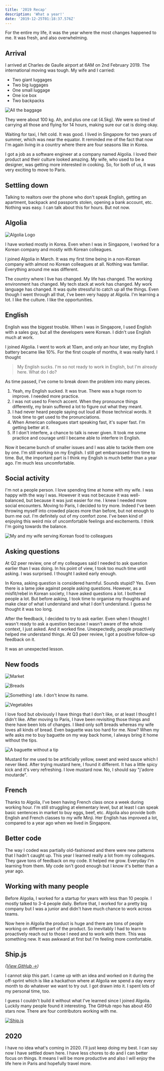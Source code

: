 ```yaml
---
title: '2019 Recap'
description: 'What a year!'
date: '2019-12-25T01:18:37.576Z'
---
```


For the entire my life, it was the year where the most changes happened to me. It was fresh, and also overwhelming.

## Arrival

I arrived at Charles de Gaulle airport at 6AM on 2nd February 2019. The international moving was tough. My wife and I carried:

- Two giant luggages
- Two big luggages
- One small luggage
- One ice box
- Two backpacks

![All the baggage](IMG_3567.JPG)

They were about 100 kg. Ah, and plus one cat (4.5kg). We were so tired of carrying all those and flying for 14 hours, making sure our cat is doing okay.

Waiting for taxi, I felt cold. It was good. I lived in Singapore for two years of summer, which was near the equator. It reminded me of the fact that now I'm again living in a country where there are four seasons like in Korea.

I got a job as a software engineer at a company named Algolia. I loved their product and their culture looked amazing. My wife, who used to be a designer, was getting more interested in cooking. So, for both of us, it was very exciting to move to Paris.

## Settling down

Talking to realtors over the phone who don't speak English, getting an apartment, backpack and passports stolen, opening a bank account, etc. Nothing was easy. I can talk about this for hours. But not now.

## Algolia

![Algolia Logo](algolia.png)

I have worked mostly in Korea. Even when I was in Singapore, I worked for a Korean company and mostly with Korean colleagues.

I joined Algolia in March. It was my first time being in a non-Korean company with almost no Korean colleagues at all. Nothing was familiar. Everything around me was different.

The country where I live has changed. My life has changed. The working environment has changed. My tech stack at work has changed. My work language has changed. It was quite stressful to catch up all the things. Even though I went through all that, I've been very happy at Algolia. I'm learning a lot. I like the culture. I like the opportunities.

## English

English was the biggest trouble. When I was in Singapore, I used English with a sales guy, but all the developers were Korean. I didn't use English much at work.

I joined Algolia. I went to work at 10am, and only an hour later, my English battery became like 10%. For the first couple of months, it was really hard. I thought

> My English sucks. I'm so not ready to work in English, but I'm already here. What do I do?

As time passed, I've come to break down the problem into many pieces.

1. Yeah, my English sucked. It was true. There was a huge room to improve. I needed more practice.
2. I was not used to French accent. When they pronounce things differently, my brain suffered a lot to figure out what they meant.
3. I had never heard people saying out loud all those technical words. It took time to get used to the pronunciations.
4. When American colleagues start speaking fast, it's super fast. I'm getting better at it.
5. If I don't interfere, a chance to talk is never given. It took me some practice and courage until I became able to interfere in English.

Now it became bunch of smaller issues and I was able to tackle them one by one. I'm still working on my English. I still get embarrassed from time to time. But, the important part is I think my English is much better than a year ago. I'm much less uncomfortable.

## Social activity

I'm not a people person. I love spending time at home with my wife. I was happy with the way I was. However it was not because it was well-balanced, but because it was just easier for me. I knew I needed more social encounters. Moving to Paris, I decided to try more. Indeed I've been throwing myself into crowded places more than before, but not enough to burn me out. I'm definitely out of my comfort zone. I've been kind of enjoying this weird mix of uncomfortable feelings and excitements. I think I'm going towards the balance.

![My and my wife serving Korean food to colleagues](IMG_2664.JPG)

## Asking questions

At Q2 peer review, one of my colleagues said I needed to ask question earlier than I was doing. In his point of view, I took too much time until asking. I was surprised. I thought I asked early enough.

In Korea, asking question is considered harmful. Sounds stupid? Yes. Even there is a lame joke against people asking questions. However, as a misfit/rebel in Korean society, I have asked questions a lot. I bothered people a lot. But before asking, I took time to organise my thoughts and make clear of what I understand and what I don't understand. I guess he thought it was too long.

After the feedback, I decided to try to ask earlier. Even when I thought I wasn't ready to ask a question because I wasn't aware of the whole context, I just asked. And it worked fine. Unexpectedly, people proactively helped me understand things. At Q3 peer review, I got a positive follow-up feedback on it.

It was an unexpected lesson.

## New foods

![Market](IMG_3666.JPG)

![Breads](IMG_4144.JPG)

![Something I ate. I don't know its name.](IMG_4140.JPG)

![Vegetables](IMG_4150.JPG)

I love food but obviously I have things that I don't like, or at least I thought I didn't like. After moving to Paris, I have been revisiting those things and there have been lots of changes. I liked only soft breads whereas my wife loves all kinds of bread. Even baguette was too hard for me. Now? When my wife asks me to buy baguette on my way back home, I always bring it home without the tips.

![A baguette without a tip](baguette.jpg)

Mustard for me used to be artificially yellow, sweet and weird sauce which I never liked. After trying mustard here, I found it different. It has a little spicy kick and it's very refreshing. I love mustard now. No, I should say "j'adore moutarde".

## French

Thanks to Algolia, I've been having French class once a week during working hour. I'm still struggling at elementary level, but at least I can speak basic sentences in market to buy eggs, beef, etc. Algolia also provide both English and French classes to my wife Minji. Her English has improved a lot, compared to a year ago when we lived in Singapore.

## Better code

The way I coded was partially old-fashioned and there were new patterns that I hadn't caught up. This year I learned really a lot from my colleagues. They gave tons of feedback on my code. It helped me grow. Everyday I'm learning from them. My code isn't good enough but I know it's better than a year ago.

## Working with many people

Before Algolia, I worked for a startup for years with less than 10 people. I mostly talked to 3-4 people daily. Before that, I worked for a pretty big company but I was a junior and didn't have much chance to work across teams.

Now here in Algolia the product is huge and there are tons of people working on different part of the product. So inevitably I had to learn to proactively reach out to those I need and to work with them. This was something new. It was awkward at first but I'm feeling more comfortable.

## Ship.js

_([View GitHub →](https://github.com/algolia/shipjs))_

I cannot skip this part. I came up with an idea and worked on it during the off-sprint which is like a hackathon where at Algolia we spend a day every month to do whatever we want to try out. I got drawn into it. I spent lots of my personal time, too.

I guess I couldn't build it without what I've learned since I joined Algolia. Luckily many people found it interesting. The GitHub repo has about 450 stars now. There are four contributors working with me.

[![Ship.js](shipjs.png)](https://github.com/algolia/shipjs)

## 2020

I have no idea what's coming in 2020. I'll just keep doing my best. I can say now I have settled down here. I have less chores to do and I can better focus on things. It means I will be more productive and also I will enjoy the life here in Paris and hopefully travel more.
